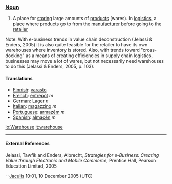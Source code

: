 === [[Noun]] ===

#A place for [[store|storing]] large amounts of [[product]]s (wares). In [[logistics]], a place where products go to from the [[manufacturer]] before going to the [[retailer]]

Note: With e-business trends in value chain deconstruction (Jelassi & Enders, 2005) it is also quite feasible for the retailer to have its own warehouses where inventory is stored.  Also, with trends toward "cross-docking" as a means of creating efficiencies in supply chain logistics, businesses may move a lot of wares, but not necessarily need warehouses to do this (Jelassi & Enders, 2005, p. 103).

==== Translations ====

*[[Finnish]]: [[varasto]]
*[[French]]: [[entrepôt]] ''m''
*[[German]]: [[Lager]] ''n''
*[[Italian]]: [[magazzino]] ''m''
*[[Portuguese]]: [[armazém]] ''m''
*[[Spanish]]: [[almacén]] ''m''

[[io:Warehouse]]
[[it:warehouse]]

----

==== External References ====
Jelassi, Tawfik and Enders, Albrecht, ''Strategies for e-Business: Creating Value through Electronic and Mobile Commerce'', Prentice Hall, Pearson Education Limited, 2005

--[[User:Jaculis|Jaculis]] 10:01, 10 December 2005 (UTC)